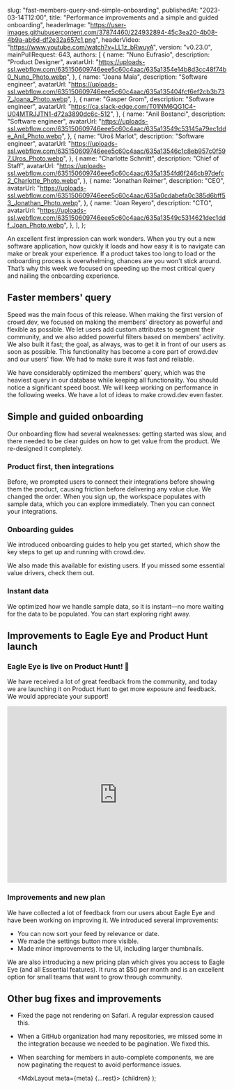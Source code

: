 
  slug: "fast-members-query-and-simple-onboarding",
  publishedAt: "2023-03-14T12:00",
  title: "Performance improvements and a simple and guided onboarding",
  headerImage:
    "https://user-images.githubusercontent.com/37874460/224932894-45c3ea20-4b08-4b9a-ab6d-df2e32a657c1.png",
    headerVideo: "https://www.youtube.com/watch?v=LL1z_bRwuyA",
  version: "v0.23.0",
  mainPullRequest: 643,
  authors: [
    {
      name: "Nuno Eufrasio",
      description: "Product Designer",
      avatarUrl:
        "https://uploads-ssl.webflow.com/635150609746eee5c60c4aac/635a1354e14b8d3cc48f74b0_Nuno_Photo.webp",
    },
    {
      name: "Joana Maia",
      description: "Software engineer",
      avatarUrl:
        "https://uploads-ssl.webflow.com/635150609746eee5c60c4aac/635a135404fcf6ef2cb3b737_Joana_Photo.webp",
    },
    {
      name: "Gasper Grom",
      description: "Software engineer",
      avatarUrl: "https://ca.slack-edge.com/T01NM6QG1C4-U04MTRJJTN1-d72a3890dc6c-512",
    },
    {
      name: "Anil Bostanci",
      description: "Software engineer",
      avatarUrl:
        "https://uploads-ssl.webflow.com/635150609746eee5c60c4aac/635a13549c53145a79ec1dde_Anil_Photo.webp",
    },
    {
      name: "Uroš Marlot",
      description: "Software engineer",
      avatarUrl:
        "https://uploads-ssl.webflow.com/635150609746eee5c60c4aac/635a13546c1c8eb957c0f597_Uros_Photo.webp",
    },
    {
      name: "Charlotte Schmitt",
      description: "Chief of Staff",
      avatarUrl:
        "https://uploads-ssl.webflow.com/635150609746eee5c60c4aac/635a1354fd6f246cb97defc2_Charlotte_Photo.webp",
    },
    {
      name: "Jonathan Reimer",
      description: "CEO",
      avatarUrl:
        "https://uploads-ssl.webflow.com/635150609746eee5c60c4aac/635a0cdabefa0c385d6bff53_Jonathan_Photo.webp",
    },
    {
      name: "Joan Reyero",
      description: "CTO",
      avatarUrl:
        "https://uploads-ssl.webflow.com/635150609746eee5c60c4aac/635a13549c5314621dec1ddf_Joan_Photo.webp",
    },
  ],
};

An excellent first impression can work wonders. When you try out a new software application, how quickly it loads and how easy it is to navigate can make or break your experience. If a product takes too long to load or the onboarding process is overwhelming, chances are you won't stick around. That’s why this week we focused on speeding up the most critical query and nailing the onboarding experience.



## Faster members' query <PullRequest number="643"/>

Speed was the main focus of this release. When making the first version of crowd.dev, we focused on making the members' directory as powerful and flexible as possible. We let users add custom attributes to segment their community, and we also added powerful filters based on members' activity. We also built it fast; the goal, as always, was to get it in front of our users as soon as possible. This functionality has become a core part of crowd.dev and our users' flow. We had to make sure it was fast and reliable.

<CenteredImage
  src="https://user-images.githubusercontent.com/37874460/224932869-22b8b1e7-5a18-456a-ae8d-3a217832324b.png"
  maxWidth="100%"
/>

We have considerably optimized the members' query, which was the heaviest query in our database while keeping all functionality. You should notice a significant speed boost. We will keep working on performance in the following weeks. We have a lot of ideas to make crowd.dev even faster.


## Simple and guided onboarding <PullRequest number="607"/>

Our onboarding flow had several weaknesses: getting started was slow, and there needed to be clear guides on how to get value from the product. We re-designed it completely.

### Product first, then integrations

Before, we prompted users to connect their integrations before showing them the product, causing friction before delivering any value clue. We changed the order. When you sign up, the workspace populates with sample data, which you can explore immediately. Then you can connect your integrations.


### Onboarding guides

We introduced onboarding guides to help you get started, which show the key steps to get up and running with crowd.dev.

We also made this available for existing users. If you missed some essential value drivers, check them out.


<CenteredImage
  src="https://user-images.githubusercontent.com/37874460/224932894-45c3ea20-4b08-4b9a-ab6d-df2e32a657c1.png"
  maxWidth="100%"
/>

### Instant data

We optimized how we handle sample data, so it is instant—no more waiting for the data to be populated. You can start exploring right away.

## Improvements to Eagle Eye and Product Hunt launch <PullRequest number="645"/>

### Eagle Eye is live on Product Hunt! 🦅

We have received a lot of great feedback from the community, and today we are launching it on Product Hunt to get more exposure and feedback. We would appreciate your support! 

<iframe  src="https://cards.producthunt.com/cards/posts/383743?v=1" width="100%" height="405" frameborder="0" scrolling="no" allowfullscreen></iframe>

### Improvements and new plan

We have collected a lot of feedback from our users about Eagle Eye and have been working on improving it. We introduced several improvements:

- You can now sort your feed by relevance or date. <PullRequest number="630"/>
- We made the settings button more visible. <PullRequest number="623"/>
- Made minor improvements to the UI, including larger thumbnails. <PullRequest number="638"/>

We are also introducing a new pricing plan which gives you access to Eagle Eye (and all Essential features).
It runs at $50 per month and is an excellent option for small teams that want to grow through community.


## Other bug fixes and improvements

- Fixed the page not rendering on Safari. A regular expression caused this. <PullRequest number="647"/>

- When a GitHub organization had many repositories, we missed some in the integration because we needed to be pagination. 
We fixed this. <PullRequest number="628"/>

- When searching for members in auto-complete components, we are now paginating the request to avoid performance issues. <PullRequest number="621"/>

  <MdxLayout meta={meta} {...rest}>
    {children}
  </MdxLayout>
);
